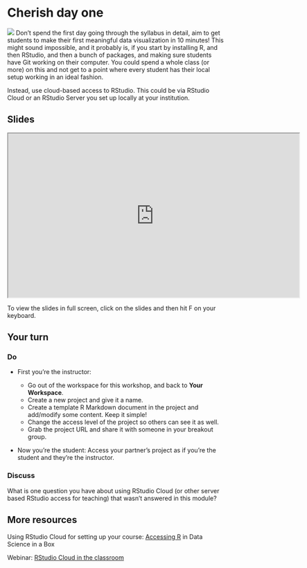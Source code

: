 # Cherish day one {#dayone}

![](images/icons8-new-year-calendar-100.png){.cover} Don't spend the first day going through the syllabus in detail, aim to get students to make their first meaningful data visualization in 10 minutes!
This might sound impossible, and it probably is, if you start by installing R, and then RStudio, and then a bunch of packages, and making sure students have Git working on their computer.
You could spend a whole class (or more) on this and not get to a point where every student has their local setup working in an ideal fashion.

Instead, use cloud-based access to RStudio.
This could be via RStudio Cloud or an RStudio Server you set up locally at your institution.

## Slides

```{=html}
<iframe src="https://rstudio-education.github.io/wtf-teach-rstudio-global/materials/02-dayone/02-dayone.html" width="672px" height="379px" allowfullscreen>
</iframe>
```
::: {.tip}
To view the slides in full screen, click on the slides and then hit F on your keyboard.
:::

## Your turn

### Do

-   First you're the instructor:

    -   Go out of the workspace for this workshop, and back to **Your Workspace**.
    -   Create a new project and give it a name.
    -   Create a template R Markdown document in the project and add/modify some content. Keep it simple!
    -   Change the access level of the project so others can see it as well.
    -   Grab the project URL and share it with someone in your breakout group.

-   Now you're the student: Access your partner's project as if you're the student and they're the instructor.

### Discuss

What is one question you have about using RStudio Cloud (or other server based RStudio access for teaching) that wasn't answered in this module?

## More resources

::: {.reading}
Using RStudio Cloud for setting up your course: [Accessing R](https://datasciencebox.org/access-r.html) in Data Science in a Box
:::

::: {.video}
Webinar: [RStudio Cloud in the classroom](https://rstudio.com/resources/webinars/rstudio-cloud-in-the-classroom/)
:::
